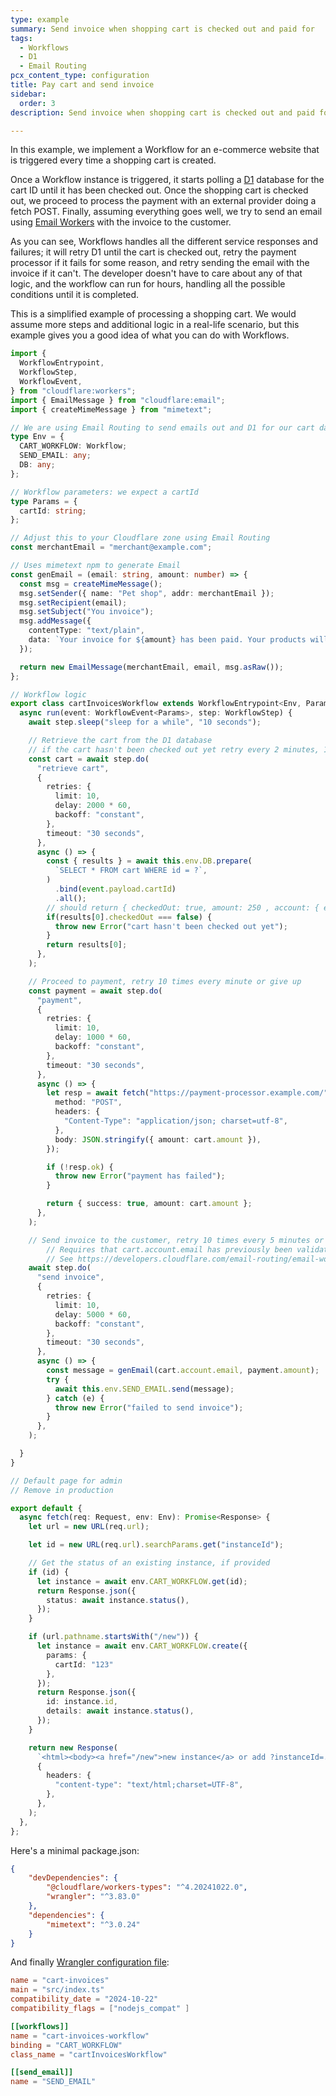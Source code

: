```yaml
---
type: example
summary: Send invoice when shopping cart is checked out and paid for
tags:
  - Workflows
  - D1
  - Email Routing
pcx_content_type: configuration
title: Pay cart and send invoice
sidebar:
  order: 3
description: Send invoice when shopping cart is checked out and paid for

---
```



In this example, we implement a Workflow for an e-commerce website that is triggered every time a shopping cart is created.

Once a Workflow instance is triggered, it starts polling a [D1](/d1) database for the cart ID until it has been checked out. Once the shopping cart is checked out, we proceed to process the payment with an external provider doing a fetch POST. Finally, assuming everything goes well, we try to send an email using [Email Workers](/email-routing/email-workers/) with the invoice to the customer.

As you can see, Workflows handles all the different service responses and failures; it will retry D1 until the cart is checked out, retry the payment processor if it fails for some reason, and retry sending the email with the invoice if it can't. The developer doesn't have to care about any of that logic, and the workflow can run for hours, handling all the possible conditions until it is completed.

This is a simplified example of processing a shopping cart. We would assume more steps and additional logic in a real-life scenario, but this example gives you a good idea of what you can do with Workflows.

```ts
import {
  WorkflowEntrypoint,
  WorkflowStep,
  WorkflowEvent,
} from "cloudflare:workers";
import { EmailMessage } from "cloudflare:email";
import { createMimeMessage } from "mimetext";

// We are using Email Routing to send emails out and D1 for our cart database
type Env = {
  CART_WORKFLOW: Workflow;
  SEND_EMAIL: any;
  DB: any;
};

// Workflow parameters: we expect a cartId
type Params = {
  cartId: string;
};

// Adjust this to your Cloudflare zone using Email Routing
const merchantEmail = "merchant@example.com";

// Uses mimetext npm to generate Email
const genEmail = (email: string, amount: number) => {
  const msg = createMimeMessage();
  msg.setSender({ name: "Pet shop", addr: merchantEmail });
  msg.setRecipient(email);
  msg.setSubject("You invoice");
  msg.addMessage({
    contentType: "text/plain",
    data: `Your invoice for ${amount} has been paid. Your products will be shipped shortly.`,
  });

  return new EmailMessage(merchantEmail, email, msg.asRaw());
};

// Workflow logic
export class cartInvoicesWorkflow extends WorkflowEntrypoint<Env, Params> {
  async run(event: WorkflowEvent<Params>, step: WorkflowStep) {
    await step.sleep("sleep for a while", "10 seconds");

    // Retrieve the cart from the D1 database
    // if the cart hasn't been checked out yet retry every 2 minutes, 10 times, otherwise give up
    const cart = await step.do(
      "retrieve cart",
      {
        retries: {
          limit: 10,
          delay: 2000 * 60,
          backoff: "constant",
        },
        timeout: "30 seconds",
      },
      async () => {
        const { results } = await this.env.DB.prepare(
          `SELECT * FROM cart WHERE id = ?`,
        )
          .bind(event.payload.cartId)
          .all();
        // should return { checkedOut: true, amount: 250 , account: { email: "celsomartinho@gmail.com" }};
        if(results[0].checkedOut === false) {
          throw new Error("cart hasn't been checked out yet");
        }
        return results[0];
      },
    );

    // Proceed to payment, retry 10 times every minute or give up
    const payment = await step.do(
      "payment",
      {
        retries: {
          limit: 10,
          delay: 1000 * 60,
          backoff: "constant",
        },
        timeout: "30 seconds",
      },
      async () => {
        let resp = await fetch("https://payment-processor.example.com/", {
          method: "POST",
          headers: {
            "Content-Type": "application/json; charset=utf-8",
          },
          body: JSON.stringify({ amount: cart.amount }),
        });

        if (!resp.ok) {
          throw new Error("payment has failed");
        }

        return { success: true, amount: cart.amount };
      },
    );

    // Send invoice to the customer, retry 10 times every 5 minutes or give up
		// Requires that cart.account.email has previously been validated in Email Routing,
		// See https://developers.cloudflare.com/email-routing/email-workers/
    await step.do(
      "send invoice",
      {
        retries: {
          limit: 10,
          delay: 5000 * 60,
          backoff: "constant",
        },
        timeout: "30 seconds",
      },
      async () => {
        const message = genEmail(cart.account.email, payment.amount);
        try {
          await this.env.SEND_EMAIL.send(message);
        } catch (e) {
          throw new Error("failed to send invoice");
        }
      },
    );

  }
}

// Default page for admin
// Remove in production

export default {
  async fetch(req: Request, env: Env): Promise<Response> {
    let url = new URL(req.url);

    let id = new URL(req.url).searchParams.get("instanceId");

    // Get the status of an existing instance, if provided
    if (id) {
      let instance = await env.CART_WORKFLOW.get(id);
      return Response.json({
        status: await instance.status(),
      });
    }

    if (url.pathname.startsWith("/new")) {
      let instance = await env.CART_WORKFLOW.create({
        params: {
          cartId: "123"
        },
      });
      return Response.json({
        id: instance.id,
        details: await instance.status(),
      });
    }

    return new Response(
      `<html><body><a href="/new">new instance</a> or add ?instanceId=...</body></html>`,
      {
        headers: {
          "content-type": "text/html;charset=UTF-8",
        },
      },
    );
  },
};
```

Here's a minimal package.json:

```json
{
    "devDependencies": {
        "@cloudflare/workers-types": "^4.20241022.0",
        "wrangler": "^3.83.0"
    },
    "dependencies": {
        "mimetext": "^3.0.24"
    }
}
```

And finally [Wrangler configuration file](/workers/wrangler/configuration/):

<WranglerConfig>

```toml
name = "cart-invoices"
main = "src/index.ts"
compatibility_date = "2024-10-22"
compatibility_flags = ["nodejs_compat" ]

[[workflows]]
name = "cart-invoices-workflow"
binding = "CART_WORKFLOW"
class_name = "cartInvoicesWorkflow"

[[send_email]]
name = "SEND_EMAIL"
```

</WranglerConfig>